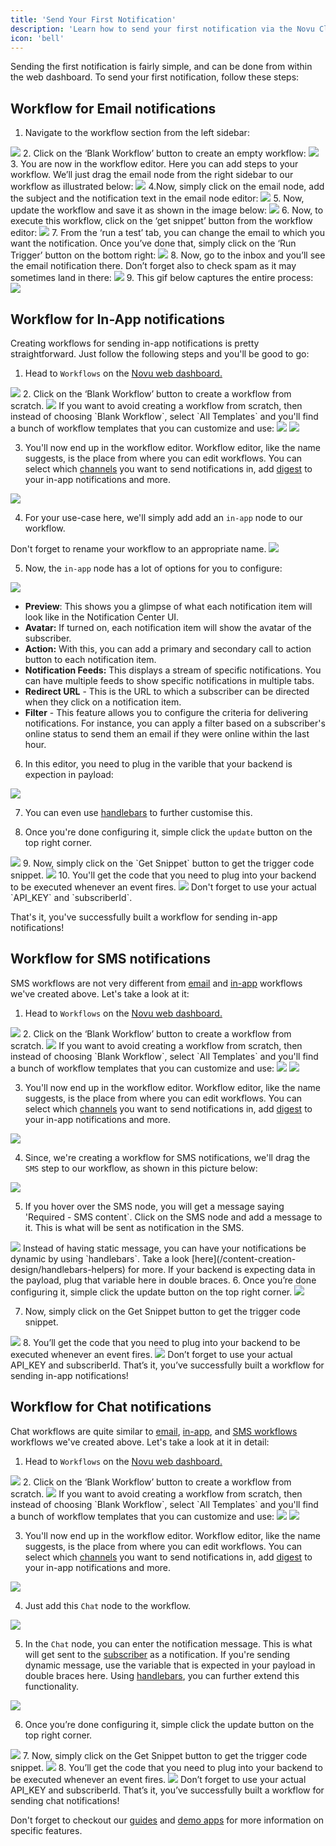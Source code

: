 ```yaml
---
title: 'Send Your First Notification'
description: 'Learn how to send your first notification via the Novu Cloud dashboard.'
icon: 'bell'
---
```


Sending the first notification is fairly simple, and can be done from within the web dashboard. To send your first notification, follow these steps:

## Workflow for Email notifications

1. Navigate to the workflow section from the left sidebar:
<Frame caption="Navigate to workflows from the left sidebar"><img src="/images/workflows.png" /> </Frame>
2. Click on the ‘Blank Workflow’ button to create an empty workflow:
<Frame caption="Choose 'blank workflow'"><img src="/images/blank-workflow1.png" /> </Frame>
3. You are now in the workflow editor. Here you can add steps to your workflow. We’ll just drag the email node from the right sidebar to our workflow as illustrated below:
<Frame caption="Drag email to the workflow"><img src="/images/workflow-editor1.png" /> </Frame>
4.Now, simply click on the email node, add the subject and the notification text in the email node editor:
<Frame caption="Add subject and notification text in the email node editor'"><img src="/images/email-node1.png" /> </Frame>
5. Now, update the workflow and save it as shown in the image below:
<Frame caption="Save the workflow you just created"><img src="/images/saving-workflow.png" /> </Frame>
6. Now, to execute this workflow, click on the ‘get snippet’ button from the workflow editor:
<Frame caption="Execute the workflow by getting snippet"><img src="/images/execute.png" /> </Frame>
7. From the ‘run a test’ tab, you can change the email to which you want the notification. Once you’ve done that, simply click on the ‘Run Trigger’ button on the bottom right:
<Frame caption="Choose email to which you want to send the notification"><img src="/images/run-a-test.png" /> </Frame>
8. Now, go to the inbox and you’ll see the email notification there. Don’t forget also to check spam as it may sometimes land in there:
<Frame caption="Check inbox to see the notification you triggered"><img src="/images/inbox.png" /> </Frame>
9. This gif below captures the entire process:
<Frame caption="A gif to illustrate the entire process"><img src="/images/triggering.gif" /> </Frame>

## Workflow for In-App notifications
Creating workflows for sending in-app notifications is pretty straightforward. Just follow the following steps and you'll be good to go:

1. Head to `Workflows` on the [Novu web dashboard.](https://web.novu.co/workflows)
<Frame caption="Navigate to workflows from the left sidebar"><img src="/images/workflows.png" /> </Frame>
2. Click on the ‘Blank Workflow’ button to create a workflow from scratch. 
<Frame caption="Choose 'blank workflow'"><img src="/images/blank-workflow1.png" /> </Frame>

<Note>
If you want to avoid creating a workflow from scratch, then instead of choosing `Blank Workflow`, select `All Templates` and you'll find a bunch of workflow templates that you can customize and use:
<Frame caption="Choose 'All Templates if you don't want to create workflows from scratch'"><img src="/images/send-your-first-notification/SCR-20230830-qyst.png" /> </Frame>
<Frame caption="And select a template that suits your requirements'"><img src="/images/send-your-first-notification/SCR-20230830-qywy.png" /> </Frame>
</Note>

3. You'll now end up in the workflow editor. Workflow editor, like the name suggests, is the place from where you can edit workflows. You can select which [channels](/channels-and-providers/introduction#channels) you want to send notifications in, add [digest](/guides/add-digest-to-inapp-notifications) to your in-app notifications and more.
<Frame caption="Configure workflows in the workflow editor"><img src="/images/send-your-first-notification/SCR-20230831-jzdl.png" /> </Frame>

4. For your use-case here, we'll simply add add an `in-app` node to our workflow.
<Note>
Don't forget to rename your workflow to an appropriate name.
<Frame caption="Rename your workflow to an appropriate name"><img src="/images/send-your-first-notification/SCR-20230831-kaqq.png" /> </Frame>
</Note>

5. Now, the `in-app` node has a lot of options for you to configure:
<Frame caption="The `in-app` node can be configured to match your requirements"><img src="/images/send-your-first-notification/SCR-20230831-kcqe.png" /> </Frame>

- **Preview**: This shows you a glimpse of what each notification item will look like in the Notification Center UI.
- **Avatar:** If turned on, each notification item will show the avatar of the subscriber.
- **Action:** With this, you can add a primary and secondary call to action button to each notification item.
- **Notification Feeds:** This displays a stream of specific notifications. You can have multiple feeds to show specific notifications in multiple tabs.
- **Redirect URL** - This is the URL to which a subscriber can be directed when they click on a notification item.
- **Filter** - This feature allows you to configure the criteria for delivering notifications. For instance, you can apply a filter based on a subscriber's online status to send them an email if they were online within the last hour.


6. In this editor, you need to plug in the varible that your backend is expection in payload:
<Frame caption="Plug the variable in this editor"><img src="/images/send-your-first-notification/SCR-20230831-kgka.png" /> </Frame>

7. You can even use [handlebars](/content-creation-design/handlebars-helpers) to further customise this.

8. Once you're done configuring it, simple click the `update` button on the top right corner.
<Frame caption="Click `update` to save your workflow"><img src="/images/send-your-first-notification/SCR-20230831-khui.png" /> </Frame>
9. Now, simply click on the `Get Snippet` button to get the trigger code snippet.
<Frame caption="Click `Get Snippet` to get the trigger code snippet"><img src="/images/send-your-first-notification/SCR-20230831-kjhb.png" /> </Frame>
10. You'll get the code that you need to plug into your backend to be executed whenever an event fires.
<Frame caption="Plug this code into your backend"><img src="/images/send-your-first-notification/SCR-20230831-klfw.png" /> </Frame>
<Warning>
Don't forget to use your actual `API_KEY` and `subscriberId`.
</Warning>

That's it, you've successfully built a workflow for sending in-app notifications!

## Workflow for SMS notifications
SMS workflows are not very different from [email](/getting-started/send-your-first-notification#workflow-for-email-notifications) and [in-app](localhost:3001/getting-started/send-your-first-notification#workflow-for-in-app-notifications) workflows we've created above. Let's take a look at it:

1. Head to `Workflows` on the [Novu web dashboard.](https://web.novu.co/workflows)
<Frame caption="Navigate to workflows from the left sidebar"><img src="/images/workflows.png" /> </Frame>
2. Click on the ‘Blank Workflow’ button to create a workflow from scratch. 
<Frame caption="Choose 'blank workflow'"><img src="/images/blank-workflow1.png" /> </Frame>

<Note>
If you want to avoid creating a workflow from scratch, then instead of choosing `Blank Workflow`, select `All Templates` and you'll find a bunch of workflow templates that you can customize and use:
<Frame caption="Choose 'All Templates if you don't want to create workflows from scratch'"><img src="/images/send-your-first-notification/SCR-20230830-qyst.png" /> </Frame>
<Frame caption="And select a template that suits your requirements'"><img src="/images/send-your-first-notification/SCR-20230830-qywy.png" /> </Frame>
</Note>

3. You'll now end up in the workflow editor. Workflow editor, like the name suggests, is the place from where you can edit workflows. You can select which [channels](/channels-and-providers/introduction#channels) you want to send notifications in, add [digest](/guides/add-digest-to-inapp-notifications) to your in-app notifications and more.
<Frame caption="Configure workflows in the workflow editor"><img src="/images/send-your-first-notification/SCR-20230831-jzdl.png" /> </Frame>

4. Since, we're creating a workflow for SMS notifications, we'll drag the `SMS` step to our workflow, as shown in this picture below:
<Frame caption="Add the SMS step to the workflow"><img src="/images/send-your-first-notification/SCR-20230831-pkxe.png" /> </Frame>

5. If you hover over the SMS node, you will get a message saying 'Required - SMS content`. Click on the SMS node and add a message to it. This is what will be sent as notification in the SMS.
<Frame caption="Add a message that you want to send as notification"><img src="/images/send-your-first-notification/SCR-20230831-plrx.png" /> </Frame>
<Note>
Instead of having static message, you can have your notifications be dynamic by using `handlebars`. Take a look [here](/content-creation-design/handlebars-helpers) for more. If your backend is expecting data in the payload, plug that variable here in double braces.
</Note>
6. Once you’re done configuring it, simple click the update button on the top right corner.
<Frame caption="Save the workflow by clicking on this `update` button"><img src="/images/send-your-first-notification/SCR-20230831-pmvs.png" /> </Frame>

7. Now, simply click on the Get Snippet button to get the trigger code snippet.
<Frame caption="You'll get the trigger code from the workflow editor itself"><img src="/images/send-your-first-notification/SCR-20230901-pung.png" /> </Frame>
8. You’ll get the code that you need to plug into your backend to be executed whenever an event fires.
<Frame caption="Just add your API key and subscriberID to this code"><img src="/images/send-your-first-notification/SCR-20230901-puwn.png" /> </Frame>
<Warning>
Don’t forget to use your actual API_KEY and subscriberId.
</Warning>
That’s it, you’ve successfully built a workflow for sending in-app notifications!

## Workflow for Chat notifications
Chat workflows are quite similar to [email](/getting-started/send-your-first-notification#workflow-for-email-notifications), [in-app](localhost:3001/getting-started/send-your-first-notification#workflow-for-in-app-notifications), and [SMS workflows](/getting-started/send-your-first-notification#workflow-for-sms-notifications) workflows we've created above. Let's take a look at it in detail:

1. Head to `Workflows` on the [Novu web dashboard.](https://web.novu.co/workflows)
<Frame caption="Navigate to workflows from the left sidebar"><img src="/images/workflows.png" /> </Frame>
2. Click on the ‘Blank Workflow’ button to create a workflow from scratch. 
<Frame caption="Choose 'blank workflow'"><img src="/images/blank-workflow1.png" /> </Frame>

<Note>
If you want to avoid creating a workflow from scratch, then instead of choosing `Blank Workflow`, select `All Templates` and you'll find a bunch of workflow templates that you can customize and use:
<Frame caption="Choose 'All Templates if you don't want to create workflows from scratch'"><img src="/images/send-your-first-notification/SCR-20230830-qyst.png" /> </Frame>
<Frame caption="And select a template that suits your requirements'"><img src="/images/send-your-first-notification/SCR-20230830-qywy.png" /> </Frame>
</Note>

3. You'll now end up in the workflow editor. Workflow editor, like the name suggests, is the place from where you can edit workflows. You can select which [channels](/channels-and-providers/introduction#channels) you want to send notifications in, add [digest](/guides/add-digest-to-inapp-notifications) to your in-app notifications and more.
<Frame caption="Configure workflows in the workflow editor"><img src="/images/send-your-first-notification/SCR-20230831-jzdl.png" /> </Frame>

4. Just add this `Chat` node to the workflow.
<Frame caption="Add the `Chat` step"><img src="/images/send-your-first-notification/SCR-20230901-pxbj.png" /> </Frame>

5. In the `Chat` node, you can enter the notification message. This is what will get sent to the [subscriber](/subscribers/subscribers) as a notification. If you're sending dynamic message, use the variable that is expected in your payload in double braces here. Using [handlebars](/content-creation-design/handlebars-helpers), you can further extend this functionality.
<Frame caption="Enter either the static notification text, or send dynamic notifications using variables and handlebar helpers"><img src="/images/send-your-first-notification/SCR-20230901-qaok.png" /> </Frame>

6. Once you’re done configuring it, simple click the update button on the top right corner.
<Frame caption="Click the `Update` button to save your workflow"><img src="/images/send-your-first-notification/SCR-20230901-qcqx.png" /> </Frame>
7. Now, simply click on the Get Snippet button to get the trigger code snippet.
<Frame caption="Click the `Get Snippet` button to get the trigger code"><img src="/images/send-your-first-notification/SCR-20230901-qcwk.png" /> </Frame>
8. You’ll get the code that you need to plug into your backend to be executed whenever an event fires.
<Frame caption="This is the code you need to execute to trigger this workflow and send notifications"><img src="/images/send-your-first-notification/SCR-20230901-qdih.png" /> </Frame>
<Warning>
Don’t forget to use your actual API_KEY and subscriberId.
</Warning>
That’s it, you’ve successfully built a workflow for sending chat notifications!

Don't forget to checkout our [guides](/guides/add-digest-to-inapp-notifications) and [demo apps](/demos/introduction) for more information on specific features.